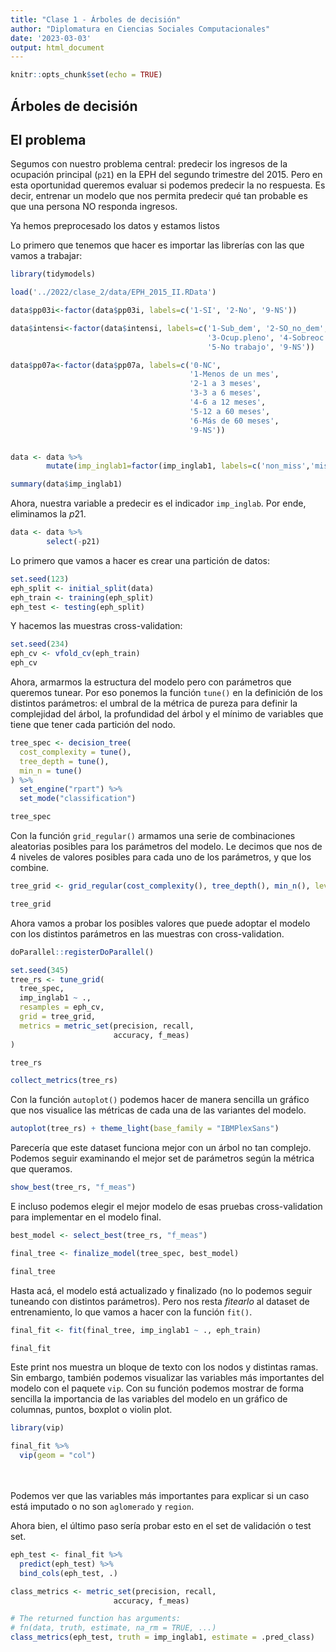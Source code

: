 ```yaml
---
title: "Clase 1 - Árboles de decisión"
author: "Diplomatura en Ciencias Sociales Computacionales"
date: '2023-03-03'
output: html_document
---
```


```r
knitr::opts_chunk$set(echo = TRUE)
```

## Árboles de decisión

## El problema

Segumos con nuestro problema central: predecir los ingresos de la ocupación principal (`p21`) en la EPH del segundo trimestre del 2015. Pero en esta oportunidad queremos evaluar si podemos predecir la no respuesta. Es decir, entrenar un modelo que nos permita predecir qué tan probable es que una persona NO responda ingresos.

Ya hemos preprocesado los datos y estamos listos

Lo primero que tenemos que hacer es importar las librerías con las que vamos a trabajar:

```r
library(tidymodels)
```

```r
load('../2022/clase_2/data/EPH_2015_II.RData')

data$pp03i<-factor(data$pp03i, labels=c('1-SI', '2-No', '9-NS'))

data$intensi<-factor(data$intensi, labels=c('1-Sub_dem', '2-SO_no_dem', 
                                            '3-Ocup.pleno', '4-Sobreoc',
                                            '5-No trabajo', '9-NS'))

data$pp07a<-factor(data$pp07a, labels=c('0-NC',
                                        '1-Menos de un mes',
                                        '2-1 a 3 meses',
                                        '3-3 a 6 meses',
                                        '4-6 a 12 meses',
                                        '5-12 a 60 meses',
                                        '6-Más de 60 meses',
                                        '9-NS'))


data <- data %>%
        mutate(imp_inglab1=factor(imp_inglab1, labels=c('non_miss','miss')))

summary(data$imp_inglab1)

```

Ahora, nuestra variable a predecir es el indicador `imp_inglab`. Por ende, eliminamos la $p21$.

```r
data <- data %>%
        select(-p21)
```

Lo primero que vamos a hacer es crear una partición de datos:

```r
set.seed(123)
eph_split <- initial_split(data)
eph_train <- training(eph_split)
eph_test <- testing(eph_split)
```

Y hacemos las muestras cross-validation:

```r
set.seed(234)
eph_cv <- vfold_cv(eph_train)
eph_cv
```

Ahora, armarmos la estructura del modelo pero con parámetros que queremos tunear. Por eso ponemos la función `tune()` en la definición de los distintos parámetros: el umbral de la métrica de pureza para definir la complejidad del árbol, la profundidad del árbol y el mínimo de variables que tiene que tener cada partición del nodo.

```r
tree_spec <- decision_tree(
  cost_complexity = tune(),
  tree_depth = tune(),
  min_n = tune()
) %>%
  set_engine("rpart") %>%
  set_mode("classification")

tree_spec
```

Con la función `grid_regular()` armamos una serie de combinaciones aleatorias posibles para los parámetros del modelo. Le decimos que nos de 4 niveles de valores posibles para cada uno de los parámetros, y que los combine.

```r
tree_grid <- grid_regular(cost_complexity(), tree_depth(), min_n(), levels = 4)

tree_grid
```

Ahora vamos a probar los posibles valores que puede adoptar el modelo con los distintos parámetros en las muestras con cross-validation.

```r
doParallel::registerDoParallel()

set.seed(345)
tree_rs <- tune_grid(
  tree_spec,
  imp_inglab1 ~ .,
  resamples = eph_cv,
  grid = tree_grid,
  metrics = metric_set(precision, recall,
                       accuracy, f_meas)
)

tree_rs

```

```r
collect_metrics(tree_rs)
```

Con la función `autoplot()` podemos hacer de manera sencilla un gráfico que nos visualice las métricas de cada una de las variantes del modelo.

```r
autoplot(tree_rs) + theme_light(base_family = "IBMPlexSans")
```

Parecería que este dataset funciona mejor con un árbol no tan complejo. Podemos seguir examinando el mejor set de parámetros según la métrica que queramos.

```r
show_best(tree_rs, "f_meas")
```

E incluso podemos elegir el mejor modelo de esas pruebas cross-validation para implementar en el modelo final.

```r
best_model <- select_best(tree_rs, "f_meas")

final_tree <- finalize_model(tree_spec, best_model)

final_tree
```

Hasta acá, el modelo está actualizado y finalizado (no lo podemos seguir tuneando con distintos parámetros). Pero nos resta *fitearlo* al dataset de entrenamiento, lo que vamos a hacer con la función `fit()`.

```r
final_fit <- fit(final_tree, imp_inglab1 ~ ., eph_train)

final_fit
```

Este print nos muestra un bloque de texto con los nodos y distintas ramas. Sin embargo, también podemos visualizar las variables más importantes del modelo con el paquete `vip`. Con su función podemos mostrar de forma sencilla la importancia de las variables del modelo en un gráfico de columnas, puntos, boxplot o violin plot.

```r
library(vip)

final_fit %>%
  vip(geom = "col")
```

\
\
Podemos ver que las variables más importantes para explicar si un caso está imputado o no son `aglomerado` y `region`.

Ahora bien, el último paso sería probar esto en el set de validación o test set.

```r
eph_test <- final_fit %>%
  predict(eph_test) %>%
  bind_cols(eph_test, .)
```

```r
class_metrics <- metric_set(precision, recall,
                       accuracy, f_meas)

# The returned function has arguments:
# fn(data, truth, estimate, na_rm = TRUE, ...)
class_metrics(eph_test, truth = imp_inglab1, estimate = .pred_class)
```
